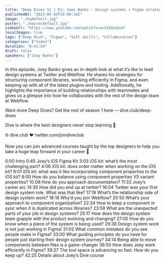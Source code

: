 ```yaml
---
title: "Deep Dives S1 | E1: Joey Banks — Design systems + Figma strategies"
publishedAt: "2023-05-04T14:00:14Z"
image: "./hqdefault.jpg"
poster: "./maxresdefault.jpg"
videoUrl: "https://www.youtube.com/watch?v=avzV2Uzdoe4"
localImages: true
tags: ["Deep dive", "Figma", "Soft skills", "Collaboration"]
categories: ["Video"]
duration: "0:43:54"
draft: false
speakers: ["Joey Banks"]
---
```


In this episode, Joey Banks gives an in-depth look at what it’s like to lead design systems at Twitter and Webflow. He shares his strategies for structuring component libraries, working efficiently in Figma, and even keeping up with all of the latest plugins and tooling. Additionally, he highlights the importance of building relationships with teammates and gives us a glimpse into how he collaborates with the rest of the design team at Webflow.

Want more Deep Dives? Get the rest of season 1 here — dive.club/deep-dives

Dive is where the best designers never stop learning 🤿

🌐 dive.club
🐦 twitter.com/joindiveclub

Now you can join advanced courses taught by the top designers to help you take a huge leap forward in your career 💪

0:00 Intro
0:45 Joey’s iOS Figma Kit
3:03 iOS kit: what’s the most challenging part?
4:06 iOS kit: does order matter when working on the iOS kit?
6:01 iOS kit: what was it like incorporating component properties to the iOS kit?
8:00 How do you balance using component properties VS variant properties?
10:08 How do you approach documentation?
11:33 Joey’s career arc
14:35 How did you end up at twitter?
16:04 Twitter was your first design system role. What was that like?
17:19 What’s the relationship side of design system work?
18:18 Why’d you join Webflow?
20:50 What’s your approach to component organization?
22:34 How to keep a component in sync when it is duplicated across libraries?
23:59 What are the unexpected parts of your job in design systems?
25:17 How does the design system team grapple with the product evolving and changing?
27:05 How do you know when a piece of the system is being used?
29:38 Design system work is not just working in Figma!
31:03 What common mistakes do you see people make in Figma?
33:00 What guiding principles do you have for people just starting their design system journey?
34:14 Being able to move components between files is a game-changer
36:50 How does Joey work efficiently in Figma?
39:27 The tool space is advancing so fast. How do you keep up?
42:25 Details about Joey’s Dive course
